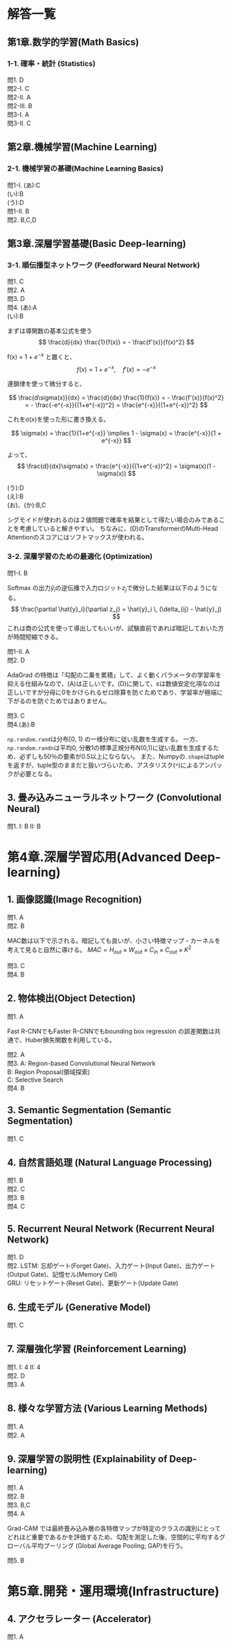# 解答一覧

## 第1章.数学的学習(Math Basics)
### 1-1. 確率・統計 (Statistics)
問1. D  
問2-I. C  
問2-II. A  
問2-III. B  
問3-I. A  
問3-II. C  

## 第2章.機械学習(Machine Learning)
### 2-1. 機械学習の基礎(Machine Learning Basics)
問1-I. 
(あ):C  
(い):B  
(う):D  
問1-II. B  
問2. B,C,D

## 第3章.深層学習基礎(Basic Deep-learning)
### 3-1. 順伝播型ネットワーク (Feedforward Neural Network)
問1. C  
問2. A  
問3. D  
問4. (あ):A  
(い):B  

::: {.callout-note title="解説"}
まずは導関数の基本公式を使う
$$
\frac{d}{dx} \frac{1}{f(x)} = - \frac{f'(x)}{f(x)^2}
$$

f(x) = $1 + e^{-x}$ と置くと、
$$
f(x) = 1 + e^{-x}, \quad f'(x) = - e^{-x}
$$

連鎖律を使って微分すると、

$$
\frac{d\sigma(x)}{dx} = \frac{d}{dx} \frac{1}{f(x)} = - \frac{f'(x)}{f(x)^2} = - \frac{-e^{-x}}{(1+e^{-x})^2} = \frac{e^{-x}}{(1+e^{-x})^2}
$$

これをσ(x)を使った形に書き換える。

$$
\sigma(x) = \frac{1}{1+e^{-x}} \implies 1 - \sigma(x) = \frac{e^{-x}}{1 + e^{-x}}
$$

よって、
$$
\frac{d}{dx}\sigma(x) = \frac{e^{-x}}{(1+e^{-x})^2} = \sigma(x)(1 - \sigma(x))
$$
:::


(う):D  
(え):B  
(お)、(か):B,C  

::: {.callout-note title="解説"}
シグモイドが使われるのは２値問題で確率を結果として得たい場合のみであることを考慮していると解きやすい。
ちなみに、(D)のTransformerのMulti-Head Attentionのスコアにはソフトマックスが使われる。
:::

### 3-2. 深層学習のための最適化 (Optimization)

問1-I. B  

::: {.callout-note title="解説"}
Softmax の出力$\hat{y}_i$の逆伝播で入力ロジット$z_j$で微分した結果は以下のようになる。
$$
\frac{\partial \hat{y}_i}{\partial z_j} = \hat{y}_i \, (\delta_{ij} - \hat{y}_j)
$$
これは商の公式を使って導出してもいいが、試験直前であれば暗記しておいた方が時間短縮できる。
:::

問1-II. A  
問2. D  

::: {.callout-note title="解説"}
AdaGrad の特徴は「勾配の二乗を累積」して、よく動くパラメータの学習率を抑える仕組みなので、(A)は正しいです。(D)に関して、εは数値安定化項なのは正しいですが分母に0をかけられるゼロ除算を防ぐためであり、学習率が極端に下がるのを防ぐためではありません。
:::

問3. C  
問4.(あ):B  

::: {.callout-note title="解説"}
`np.random.rand`は分布[0, 1) の一様分布に従い乱数を生成する。
一方、`np.random.randn`は平均0, 分散1の標準正規分布N(0,1)に従い乱数を生成するため、必ずしも50％の要素が0.5以上にならない。
また、Numpyの`.shape`はtupleを返すが、tuple型のままだと扱いづらいため、アスタリスク(`*`)によるアンパックが必要となる。
:::


## 3. 畳み込みニューラルネットワーク (Convolutional Neural)
問1. I: B II: B  

# 第4章.深層学習応用(Advanced Deep-learning)
## 1. 画像認識(Image Recognition)
問1. A  
問2. B  

::: {.callout-note title="解説"}
MAC数は以下で示される。暗記しても良いが、小さい特徴マップ・カーネルを考えて見ると自然に導ける。
$MAC=H_{out}​×W_{out}​×C_{in}​×C_{out}​×K^2$
:::

問3. C  
問4. B  

## 2. 物体検出(Object Detection)
問1. A  

::: {.callout-note title="解説"}
Fast R-CNNでもFaster R-CNNでもbounding box regression の誤差関数は共通で、Huber損失関数を利用している。
:::

問2. A  
問3. A: Region-based Convolutional Neural Network  
B: Region Proposal(領域探索)  
C: Selective Search  
問4. B

## 3. Semantic Segmentation (Semantic Segmentation)
問1. C  

## 4. 自然言語処理 (Natural Language Processing)
問1. B  
問2. C  
問3. B  
問4. C  

## 5. Recurrent Neural Network (Recurrent Neural Network)
問1. D  
問2. LSTM: 忘却ゲート(Forget Gate)、入力ゲート(Input Gate)、出力ゲート(Output Gate)、記憶セル(Memory Cell)  
     GRU: リセットゲート(Reset Gate)、更新ゲート(Update Gate)

## 6. 生成モデル (Generative Model)
問1. C  

## 7. 深層強化学習 (Reinforcement Learning)
問1. I: 4 II: 4  
問2. D  
問3. A  

## 8. 様々な学習方法 (Various Learning Methods)
問1. A  
問2. A  

## 9. 深層学習の説明性 (Explainability of Deep-learning)
問1. A  
問2. B  
問3. B,C  
問4. A  

::: {.callout-note title="解説"}
Grad-CAM では最終畳み込み層の各特徴マップが特定のクラスの識別にとってどれほど重要であるかを評価するため、勾配を測定した後、空間的に平均するグローバル平均プーリング (Global Average Pooling; GAP)を行う。
:::

問5. B  

# 第5章.開発・運用環境(Infrastructure)
## 4. アクセラレーター (Accelerator)
問1. A